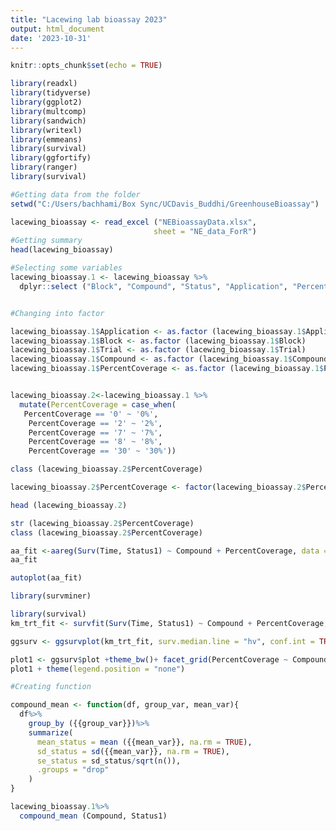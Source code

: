 ```yaml
---
title: "Lacewing lab bioassay 2023"
output: html_document
date: '2023-10-31'
---
```


```r
knitr::opts_chunk$set(echo = TRUE)
```

```r
library(readxl)
library(tidyverse)
library(ggplot2)
library(multcomp)
library(sandwich)
library(writexl)
library(emmeans)
library(survival)
library(ggfortify)
library(ranger)
library(survival)

```


```r
#Getting data from the folder
setwd("C:/Users/bachhami/Box Sync/UCDavis_Buddhi/GreenhouseBioassay")

lacewing_bioassay <- read_excel ("NEBioassayData.xlsx",
                                sheet = "NE_data_ForR")
#Getting summary
head(lacewing_bioassay)

```

```r
#Selecting some variables
lacewing_bioassay.1 <- lacewing_bioassay %>% 
  dplyr::select ("Block", "Compound", "Status", "Application", "PercentCoverage", "DAT", "Time", "Compound","Trial", "Status1")


#Changing into factor

lacewing_bioassay.1$Application <- as.factor (lacewing_bioassay.1$Application)
lacewing_bioassay.1$Block <- as.factor (lacewing_bioassay.1$Block)
lacewing_bioassay.1$Trial <- as.factor (lacewing_bioassay.1$Trial)
lacewing_bioassay.1$Compound <- as.factor (lacewing_bioassay.1$Compound)
lacewing_bioassay.1$PercentCoverage <- as.factor (lacewing_bioassay.1$PercentCoverage)


lacewing_bioassay.2<-lacewing_bioassay.1 %>%
  mutate(PercentCoverage = case_when(
   PercentCoverage == '0' ~ '0%',
    PercentCoverage == '2' ~ '2%',
    PercentCoverage == '7' ~ '7%',
    PercentCoverage == '8' ~ '8%',
    PercentCoverage == '30' ~ '30%')) 

class (lacewing_bioassay.2$PercentCoverage)

lacewing_bioassay.2$PercentCoverage <- factor(lacewing_bioassay.2$PercentCoverage, levels = c("0%", "2%", "7%", "8%", "30%"))

head (lacewing_bioassay.2)

str (lacewing_bioassay.2$PercentCoverage)
class (lacewing_bioassay.2$PercentCoverage)
```

```r
aa_fit <-aareg(Surv(Time, Status1) ~ Compound + PercentCoverage, data = lacewing_bioassay.2)
aa_fit

autoplot(aa_fit)

library(survminer)

library(survival)
km_trt_fit <- survfit(Surv(Time, Status1) ~ Compound + PercentCoverage, data = lacewing_bioassay.2)

ggsurv <- ggsurvplot(km_trt_fit, surv.median.line = "hv", conf.int = TRUE)

plot1 <- ggsurv$plot +theme_bw()+ facet_grid(PercentCoverage ~ Compound)
plot1 + theme(legend.position = "none")
```

```r
#Creating function

compound_mean <- function(df, group_var, mean_var){
  df%>%
    group_by ({{group_var}})%>%
    summarize(
      mean_status = mean ({{mean_var}}, na.rm = TRUE),
      sd_status = sd({{mean_var}}, na.rm = TRUE),
      se_status = sd_status/sqrt(n()),
      .groups = "drop"
    )
}

lacewing_bioassay.1%>%
  compound_mean (Compound, Status1)
```

